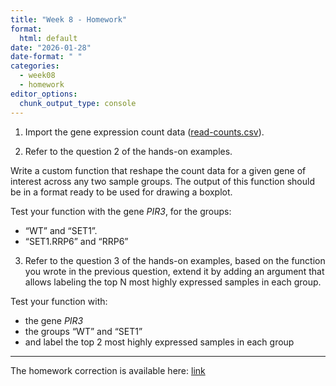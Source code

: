 ```yaml
---
title: "Week 8 - Homework"
format: 
  html: default
date: "2026-01-28"
date-format: " "
categories: 
  - week08
  - homework
editor_options: 
  chunk_output_type: console
---
```


1. Import the gene expression count data
([read-counts.csv](https://raw.githubusercontent.com/InforBio/ioc-r-2026/refs/heads/main/ioc_r/exos_data/read-counts.csv){target='_blank'}).


2. Refer to the question 2 of the hands-on examples.

Write a custom function that reshape the count data for a given gene of interest across any two sample groups.
The output of this function should be in a format ready to be used for drawing a boxplot.

Test your function with the gene *PIR3*, for the groups:

- "WT" and "SET1".
- "SET1.RRP6" and "RRP6"


3. Refer to the question 3 of the hands-on examples,
based on the function you wrote in the previous question, 
extend it by adding an argument that allows labeling the top N most highly expressed samples in each group.

Test your function with:

- the gene *PIR3*
- the groups "WT" and "SET1"
- and label the top 2 most highly expressed samples in each group


---

The homework correction is available here:
[link](https://raw.githubusercontent.com/InforBio/ioc-r-2026/refs/heads/main/ioc_r/week08/.r_w08_work_corr.qmd){target='_blank'}
